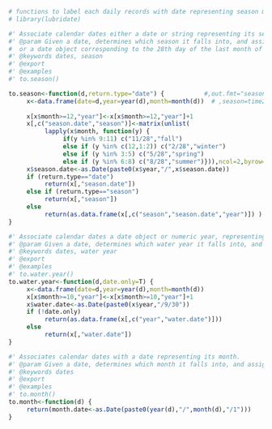 ```r
# functions to label each daily records with date representing season month year
# library(lubridate)

```

```r


#' Associate calendar dates either a date or string representing its season.
#' @param Given a date, determines which season it falls into, and assigns it either a string of the season name, 
#  or a date object corresponding to the 28th day of the last month of the season.
#' @keywords dates, season
#' @export
#' @examples
#' to.season()

to.season<-function(d,return.type="date") {           #,out.fmt="seasons"
     x<-data.frame(date=d,year=year(d),month=month(d))  # ,season=time2season(d,out.fmt=out.fmt))  
     
     x[x$month>=12,"year"]<-x[x$month>=12,"year"]+1
     x[,c("season.date","season")]<-matrix(unlist(
          lapply(x$month, function(y) {
               if(y %in% 9:11) c("11/28","fall")
               else if (y %in% c(12,1:2)) c("2/28","winter")
               else if (y %in% 3:5) c("5/28","spring") 
               else if (y %in% 6:8) c("8/28","summer")})),ncol=2,byrow=T)
     x$season.date<-as.Date(paste0(x$year,"/",x$season.date))
     if (return.type=="date")
          return(x[,"season.date"])  
     else if (return.type=="season")
          return(x[,"season"])  
     else
          return(as.data.frame(x[,c("season","season.date","year")]) )  
}
```

```r
#' Associate calendar dates a date object or numeric year, representing its water year.
#' @param Given a date, determines which water year it falls into, and assigns it either a date corresponding to the last calendar day of the water year, or a numeric representation of the year.
#' @keywords dates, water year
#' @export
#' @examples
#' to.water.year()
to.water.year<-function(d,date.only=T) {
     x<-data.frame(date=d,year=year(d),month=month(d))
     x[x$month>=10,"year"]<-x[x$month>=10,"year"]+1
     x$water.date<-as.Date(paste0(x$year,"/9/30"))
     if (!date.only)
          return(as.data.frame(x[,c("year","water.date")]))
     else
          return(x[,"water.date"])
}
```

```r
#' Associates calendar dates with a date representing its month.
#' @param Given a date, determines which month it falls into, and assigns the date corresponding to the first calendar day of the month.
#' @keywords dates
#' @export
#' @examples
#' to.month()
to.month<-function(d) {
     return(month.date<-as.Date(paste0(year(d),"/",month(d),"/1")))
}

```
